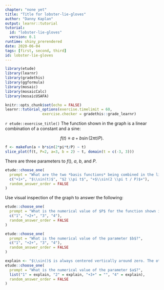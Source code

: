 ```yaml
---
chapter: "none yet"
title: "Title for lobster-lie-gloves"
author: "Danny Kaplan"
output: learnr::tutorial
tutorial:
  id: "lobster-lie-gloves"
  version: 0.1
runtime: shiny_prerendered
date: 2020-06-04 
tags: [first, second, third]
id: lobster-lie-gloves
---
```


```r
library(etude)
library(learnr)
library(gradethis)
library(ggformula)
library(mosaic)
library(mosaicCalc)
library(mosaicUSAFA)

knitr::opts_chunk$set(echo = FALSE)
learnr::tutorial_options(exercise.timelimit = 60, 
                 exercise.checker = gradethis::grade_learnr)
```


`r etude::exercise_title()` The function shown in the graph is a linear combination of a constant and a sine:

$$f(t) \equiv a + b \sin(2\pi t/P).$$

```r
f <- makeFun(a + b*sin(2*pi*t/P) ~ t)
slice_plot(f(t, P=2, a=3, b = 2) ~ t, domain(t = c(-3, 3)))
```

There are three parameters to $f()$, $a$, $b$, and $P$.


```r
etude::choose_one(
  prompt = "What are the two *basis functions* being combined in the linear combination?",
  c("+1+", "$\\sin(t)$", "$2 \\pi t$", "+$\\sin(2 \\pi t / P)$+"),
  random_answer_order = FALSE
)
```

Use visual inspection of the graph to answer the following:

```r
etude::choose_one(
  prompt = "What is the numerical value of $P$ for the function shown in the graph?",
  c("1", "+2+", "3", "4"),
  random_answer_order = FALSE
)
```


```r
etude::choose_one(
  prompt = "What is the numerical value of the parameter $b$?",
  c("1", "+2+", "3", "4"),
  random_answer_order = FALSE
)
```

```r
explain <- "$\\sin()$ is always centered vertically around zero. The other basis function in the linear combination is what moves the center of $\\sin()$ up from zero." 
etude::choose_one(
  prompt = "What is the numerical value of the parameter $a$?",
  list("1" = explain, "2" = explain, "+3+" = "", "4" = explain),
  random_answer_order = FALSE
)
```


